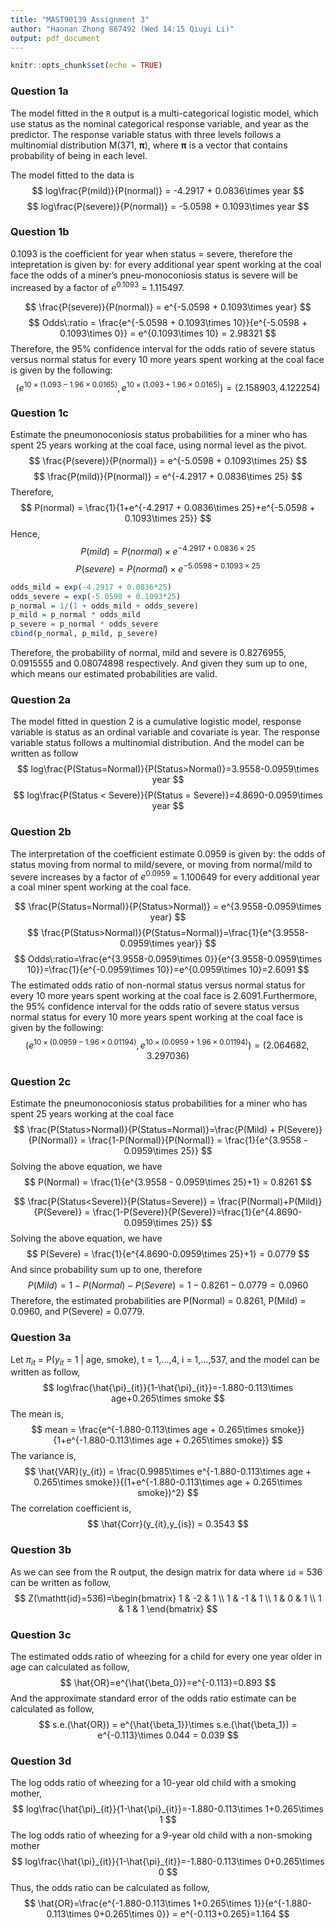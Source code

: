 ```yaml
---
title: "MAST90139 Assignment 3"
author: "Haonan Zhong 867492 (Wed 14:15 Qiuyi Li)"
output: pdf_document
---
```


```r
knitr::opts_chunk$set(echo = TRUE)
```

### Question 1a
The model fitted in the $\mathtt{R}$ output is a multi-categorical logistic model, which use status as the nominal categorical response variable, and year as the predictor. The response variable status with three levels follows a multinomial distribution M(371, $\boldsymbol{\pi}$), where $\boldsymbol{\pi}$ is a vector that contains probability of being in each level.

The model fitted to the data is
$$
log\frac{P(mild)}{P(normal)} = -4.2917 + 0.0836\times year
$$
$$
log\frac{P(severe)}{P(normal)} = -5.0598 + 0.1093\times year
$$

### Question 1b
0.1093 is the coefficient for year when status = severe, therefore the intepretation is given by: for every additional year spent working at the coal face the odds of a miner's pneu-monoconiosis status is severe will be increased by a factor of $e^{0.1093}$ = 1.115497.

$$
\frac{P(severe)}{P(normal)} = e^{-5.0598 + 0.1093\times year}
$$
\newline
$$
Odds\:ratio = \frac{e^{-5.0598 + 0.1093\times 10}}{e^{-5.0598 + 0.1093\times 0}} = e^{0.1093\times 10} = 2.98321
$$
Therefore, the 95% confidence interval for the odds ratio of severe status versus normal status for every 10 more years spent working at the coal face is given by the following:
$$
(e^{10\times(1.093-1.96\times 0.0165)}, e^{10\times(1.093+1.96\times 0.0165)}) = (2.158903, 4.122254)
$$

### Question 1c
Estimate the pneumonoconiosis status probabilities for a miner who has spent 25 years working at the coal face, using normal level as the pivot.
$$
\frac{P(severe)}{P(normal)} = e^{-5.0598 + 0.1093\times 25}
$$
\newline
$$
\frac{P(mild)}{P(normal)} = e^{-4.2917 + 0.0836\times 25}
$$
Therefore,
$$
P(normal) = \frac{1}{1+e^{-4.2917 + 0.0836\times 25}+e^{-5.0598 + 0.1093\times 25}}
$$
Hence,
$$
P(mild) = P(normal)\times e^{-4.2917 + 0.0836\times 25}
$$
$$
P(severe) = P(normal)\times e^{-5.0598 + 0.1093\times 25}
$$
```r
odds_mild = exp(-4.2917 + 0.0836*25)
odds_severe = exp(-5.0598 + 0.1093*25)
p_normal = 1/(1 + odds_mild + odds_severe)
p_mild = p_normal * odds_mild
p_severe = p_normal * odds_severe
cbind(p_normal, p_mild, p_severe)
```
Therefore, the probability of normal, mild and severe is 0.8276955, 0.0915555 and 0.08074898 respectively. And given they sum up to one, which means our estimated probabilities are valid.

### Question 2a
The model fitted in question 2 is a cumulative logistic model, response variable is status as an ordinal variable and covariate is year. The response variable status follows a multinomial distribution. And the model can be written as follow
$$
log\frac{P(Status=Normal)}{P(Status>Normal)}=3.9558-0.0959\times year
$$
\newline
$$
log\frac{P(Status < Severe)}{P(Status = Severe)}=4.8690-0.0959\times year
$$

### Question 2b
The interpretation of the coefficient estimate 0.0959 is given by: the odds of status moving from normal to mild/severe, or moving from normal/mild to severe increases by a factor of $e^{0.0959}$ = 1.100649 for every additional year a coal miner spent working at the coal face.

$$
\frac{P(Status=Normal)}{P(Status>Normal)} = e^{3.9558-0.0959\times year}
$$
$$
\frac{P(Status>Normal)}{P(Status=Normal)}=\frac{1}{e^{3.9558-0.0959\times year}}
$$
$$
Odds\:ratio=\frac{e^{3.9558-0.0959\times 0}}{e^{3.9558-0.0959\times 10}}=\frac{1}{e^{-0.0959\times 10}}=e^{0.0959\times 10}=2.6091
$$
The estimated odds ratio of non-normal status versus normal status for every 10 more years spent working at the coal face is 2.6091.Furthermore, the 95% confidence interval for the odds ratio of severe status versus normal status for every 10 more years spent working at the coal face is given by the following:
$$
(e^{10\times(0.0959 - 1.96\times 0.01194)}, e^{10\times(0.0959 + 1.96\times 0.01194)}) = (2.064682, 3.297036)
$$

### Question 2c
Estimate the pneumonoconiosis status probabilities for a miner who has spent 25 years working at the coal face
$$
\frac{P(Status>Normal)}{P(Status=Normal)}=\frac{P(Mild) + P(Severe)}{P(Normal)} = \frac{1-P(Normal)}{P(Normal)} = \frac{1}{e^{3.9558 - 0.0959\times 25}}
$$
Solving the above equation, we have
$$
P(Normal) = \frac{1}{e^{3.9558 - 0.0959\times 25}+1} = 0.8261
$$

$$
\frac{P(Status<Severe)}{P(Status=Severe)} = \frac{P(Normal)+P(Mild)}{P(Severe)} = \frac{1-P(Severe)}{P(Severe)}=\frac{1}{e^{4.8690-0.0959\times 25}}
$$
Solving the above equation, we have
$$
P(Severe) = \frac{1}{e^{4.8690-0.0959\times 25}+1} = 0.0779
$$
And since probability sum up to one, therefore
$$
P(Mild) = 1 - P(Normal) - P(Severe) = 1 - 0.8261 - 0.0779 = 0.0960
$$
Therefore, the estimated probabilities are P(Normal) = 0.8261, P(Mild) = 0.0960, and P(Severe) = 0.0779.

### Question 3a
Let $\pi_{it}$ = P($y_{it}$ = 1 | age, smoke), t = 1,...,4, i = 1,...,537, and the model can be written as follow,
$$
log\frac{\hat{\pi}_{it}}{1-\hat{\pi}_{it}}=-1.880-0.113\times age+0.265\times smoke
$$
The mean is,
$$
mean = \frac{e^{-1.880-0.113\times age + 0.265\times smoke}}{1+e^{-1.880-0.113\times age + 0.265\times smoke}}
$$
The variance is,
$$
\hat{VAR}(y_{it}) = \frac{0.9985\times e^{-1.880-0.113\times age + 0.265\times smoke}}{(1+e^{-1.880-0.113\times age + 0.265\times smoke})^2}
$$
The correlation coefficient is,
$$
\hat{Corr}(y_{it},y_{is}) = 0.3543
$$

### Question 3b
As we can see from the R output, the design matrix for data where $\mathtt{id}$ = 536 can be written as follow,
$$
Z(\mathtt{id}=536)=\begin{bmatrix} 1 & -2 & 1 \\ 1 & -1 & 1 \\ 1 & 0 & 1 \\ 1 & 1 & 1 \end{bmatrix}
$$

### Question 3c
The estimated odds ratio of wheezing for a child for every one year older in age can calculated as follow,
$$
\hat{OR}=e^{\hat{\beta_0}}=e^{-0.113}=0.893
$$
And the approximate standard error of the odds ratio estimate can be calculated as follow,
$$
s.e.(\hat{OR}) = e^{\hat{\beta_1}}\times s.e.(\hat{\beta_1}) = e^{-0.113}\times 0.044 = 0.039
$$

### Question 3d
The log odds ratio of wheezing for a 10-year old child with a smoking mother,
$$
log\frac{\hat{\pi}_{it}}{1-\hat{\pi}_{it}}=-1.880-0.113\times 1+0.265\times 1
$$
The log odds ratio of wheezing for a 9-year old child with a non-smoking mother
$$
log\frac{\hat{\pi}_{it}}{1-\hat{\pi}_{it}}=-1.880-0.113\times 0+0.265\times 0
$$
Thus, the odds ratio can be calculated as follow,
$$
\hat{OR}=\frac{e^{-1.880-0.113\times 1+0.265\times 1}}{e^{-1.880-0.113\times 0+0.265\times 0}} = e^{-0.113+0.265}=1.164
$$

